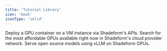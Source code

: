 ```yaml
---
title: 'Tutorial Library'
icon: 'book'
iconType: 'solid'
---
```


<Card title="Deploying GPU Containers" icon="docker" href="/guides/deployinggpucontainers">
  Deploy a GPU container on a VM instance via Shadeform's APIs.
</Card>
<Card title="Finding the Most Affordable GPUs" icon="dollar-sign" href="/guides/findingmostaffordablegpus">
  Search for the most affordable GPUs available right now in Shadeform's cloud provider network.
</Card>
<Card title="Model Serving on GPUs" icon="server" href="/guides/modelserving">
  Serve open source models using vLLM on Shadeform GPUs.
</Card>